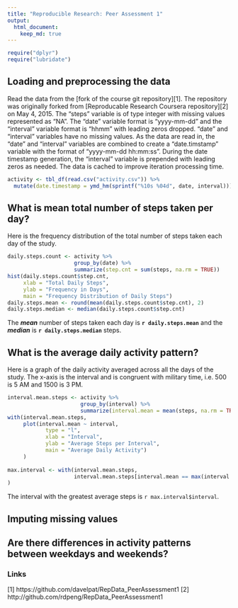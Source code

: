 ```yaml
---
title: "Reproducible Research: Peer Assessment 1"
output: 
  html_document:
    keep_md: true
---
```


```r
require("dplyr")
require("lubridate")
```

## Loading and preprocessing the data

Read the data from the [fork of the course git repository][1]. The repository was originally forked from [Reproducable Research Coursera repository][2] on May 4, 2015. The "steps" variable is of type integer with missing values represented as "NA". The "date" variable format is "yyyy-mm-dd" and the "interval" variable format is "hhmm" with leading zeros dropped. "date" and "interval" variables have no missing values. As the data are read in, the "date" and "interval" variables are combined to create a "date.timstamp" variable with the format of "yyyy-mm-dd hh:mm:ss". During the date timestamp generation, the "interval" variable is prepended with leading zeros as needed. The data is cached to improve iteration processing time.

```r
activity <- tbl_df(read.csv("activity.csv")) %>%
  mutate(date.timestamp = ymd_hm(sprintf("%10s %04d", date, interval)))
```

## What is mean total number of steps taken per day?

Here is the frequency distribution of the total number of steps taken each day of the study.

```r
daily.steps.count <- activity %>% 
                     group_by(date) %>% 
                     summarize(step.cnt = sum(steps, na.rm = TRUE))
hist(daily.steps.count$step.cnt,
     xlab = "Total Daily Steps",
     ylab = "Frequency in Days",
     main = "Frequency Distribution of Daily Steps")
daily.steps.mean <- round(mean(daily.steps.count$step.cnt), 2)
daily.steps.median <- median(daily.steps.count$step.cnt)
```

The ***mean*** number of steps taken each day is **`r daily.steps.mean`** and the ***median*** is **`r daily.steps.median`** steps.

## What is the average daily activity pattern?

Here is a graph of the daily activity averaged across all the days of the study. The x-axis is the interval and is congruent with military time, i.e. 500 is 5 AM and 1500 is 3 PM.

```r
interval.mean.steps <- activity %>% 
                       group_by(interval) %>% 
                       summarize(interval.mean = mean(steps, na.rm = TRUE))
with(interval.mean.steps, 
     plot(interval.mean ~ interval, 
            type = "l",
            xlab = "Interval",
            ylab = "Average Steps per Interval",
            main = "Average Daily Activity")
     )
       
max.interval <- with(interval.mean.steps,
                     interval.mean.steps[interval.mean == max(interval.mean),]
)
```

The interval with the greatest average steps is `r max.interval$interval`.

## Imputing missing values



## Are there differences in activity patterns between weekdays and weekends?

### Links
[1] https://github.com/davelpat/RepData_PeerAssessment1
[2] http://github.com/rdpeng/RepData_PeerAssessment1
